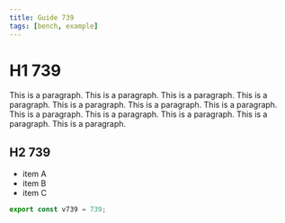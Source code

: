 ```yaml
---
title: Guide 739
tags: [bench, example]
---
```


# H1 739

This is a paragraph. This is a paragraph. This is a paragraph. This is a paragraph. This is a paragraph. This is a paragraph. This is a paragraph. This is a paragraph. This is a paragraph. This is a paragraph. This is a paragraph. This is a paragraph. 

## H2 739

- item A
- item B
- item C

```ts
export const v739 = 739;
```